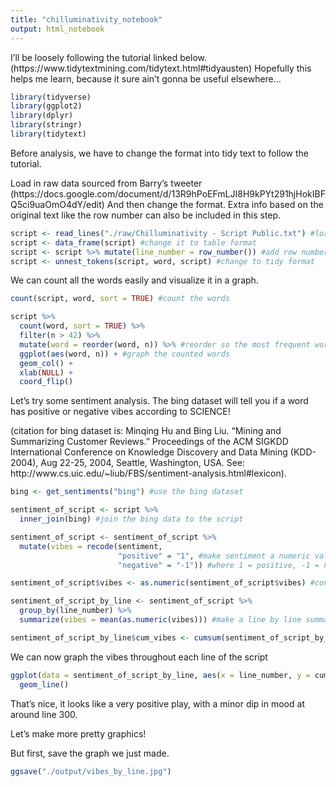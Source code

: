 ```yaml
---
title: "chilluminativity_notebook"
output: html_notebook
---
```


I'll be loosely following the tutorial linked below.
(https://www.tidytextmining.com/tidytext.html#tidyausten)
Hopefully this helps me learn, because it sure ain't gonna be useful elsewhere...

```r
library(tidyverse)
library(ggplot2)
library(dplyr)
library(stringr)
library(tidytext)
```

Before analysis, we have to change the format into tidy text to follow the tutorial.

Load in raw data sourced from Barry's tweeter (https://docs.google.com/document/d/13R9hPoEFmLJI8H9kPYt291hjHokIBFQ5ci9uaOmO4dY/edit)
And then change the format. Extra info based on the original text like the row number can also be included in this step.
```r
script <- read_lines("./raw/Chilluminativity - Script Public.txt") #load in plaintext
script <- data_frame(script) #change it to table format
script <- script %>% mutate(line_number = row_number()) #add row number
script <- unnest_tokens(script, word, script) #change to tidy format
```

We can count all the words easily and visualize it in a graph.
```r
count(script, word, sort = TRUE) #count the words

script %>%
  count(word, sort = TRUE) %>%
  filter(n > 42) %>%
  mutate(word = reorder(word, n)) %>% #reorder so the most frequent words are at the top
  ggplot(aes(word, n)) + #graph the counted words
  geom_col() +
  xlab(NULL) +
  coord_flip()
```

Let's try some sentiment analysis. The bing dataset will tell you if a word has positive or negative vibes according to SCIENCE!

(citation for bing dataset is:
Minqing Hu and Bing Liu. "Mining and Summarizing Customer Reviews." Proceedings of the ACM SIGKDD International Conference on Knowledge Discovery and Data Mining (KDD-2004), Aug 22-25, 2004, Seattle, Washington, USA. See: http://www.cs.uic.edu/~liub/FBS/sentiment-analysis.html#lexicon).

```r
bing <- get_sentiments("bing") #use the bing dataset

sentiment_of_script <- script %>%
  inner_join(bing) #join the bing data to the script

sentiment_of_script <- sentiment_of_script %>%
  mutate(vibes = recode(sentiment, 
                        "positive" = "1", #make sentiment a numeric value
                        "negative" = "-1")) #where 1 = positive, -1 = negative

sentiment_of_script$vibes <- as.numeric(sentiment_of_script$vibes) #convert from chr to dbl

sentiment_of_script_by_line <- sentiment_of_script %>%
  group_by(line_number) %>%
  summarize(vibes = mean(as.numeric(vibes))) #make a line by line summary of the vibes

sentiment_of_script_by_line$cum_vibes <- cumsum(sentiment_of_script_by_line$vibes)#cumulative vibes by line
```

We can now graph the vibes throughout each line of the script

```r
ggplot(data = sentiment_of_script_by_line, aes(x = line_number, y = cum_vibes, group = 1)) +
  geom_line()
```

That's nice, it looks like a very positive play, with a minor dip in mood at around line 300.

Let's make more pretty graphics!

But first, save the graph we just made.
```r
ggsave("./output/vibes_by_line.jpg")
```

